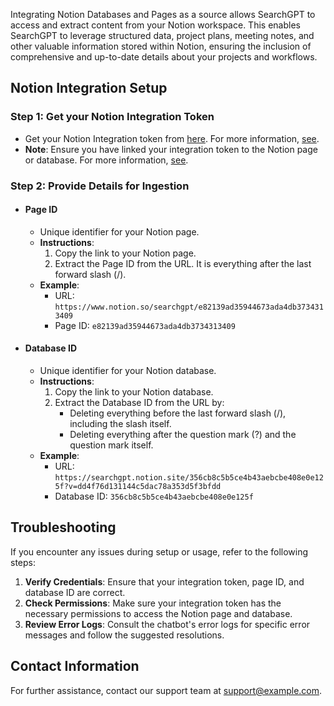 Integrating Notion Databases and Pages as a source allows SearchGPT to access and extract content from your Notion workspace. This enables SearchGPT to leverage structured data, project plans, meeting notes, and other valuable information stored within Notion, ensuring the inclusion of comprehensive and up-to-date details about your projects and workflows.

## Notion Integration Setup

### Step 1: Get your Notion Integration Token
- Get your Notion Integration token from [here](https://www.notion.so/profile/integrations). For more information, [see](https://developers.notion.com/docs/authorization).
- **Note**: Ensure you have linked your integration token to the Notion page or database. For more information, [see](https://www.notion.so/help/add-and-manage-connections-with-the-api#add-connections-in-your-workspace).

### Step 2: Provide Details for Ingestion
- #### Page ID
   - Unique identifier for your Notion page.
   - **Instructions**:
     1. Copy the link to your Notion page.
     2. Extract the Page ID from the URL. It is everything after the last forward slash (/).
   - **Example**: 
       - URL: `https://www.notion.so/searchgpt/e82139ad35944673ada4db3734313409`
       - Page ID: `e82139ad35944673ada4db3734313409`

- #### Database ID
   - Unique identifier for your Notion database.
   - **Instructions**:
     1. Copy the link to your Notion database.
     2. Extract the Database ID from the URL by:
        - Deleting everything before the last forward slash (/), including the slash itself.
        - Deleting everything after the question mark (?) and the question mark itself.
   - **Example**: 
       - URL: `https://searchgpt.notion.site/356cb8c5b5ce4b43aebcbe408e0e125f?v=dd4f76d131144c5dac78a353d5f3bfdd`
       - Database ID: `356cb8c5b5ce4b43aebcbe408e0e125f`

## Troubleshooting
If you encounter any issues during setup or usage, refer to the following steps:

1. **Verify Credentials**: Ensure that your integration token, page ID, and database ID are correct.
2. **Check Permissions**: Make sure your integration token has the necessary permissions to access the Notion page and database.
3. **Review Error Logs**: Consult the chatbot's error logs for specific error messages and follow the suggested resolutions.

## Contact Information
For further assistance, contact our support team at [support@example.com](mailto:support@example.com).
